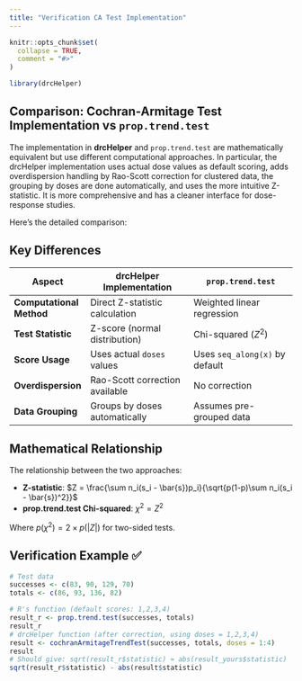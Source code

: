 ```yaml
---
title: "Verification CA Test Implementation"
---
```


```r
knitr::opts_chunk$set(
  collapse = TRUE,
  comment = "#>"
)
```

```r
library(drcHelper)
```

## Comparison: Cochran-Armitage Test Implementation vs `prop.trend.test`

The implementation in **drcHelper** and `prop.trend.test` are mathematically equivalent but use different computational approaches. In particular, the drcHelper implementation uses actual dose values as default scoring, adds overdispersion handling by Rao-Scott correction for clustered data, the grouping by doses are done automatically, and uses the more intuitive Z-statistic. It is more comprehensive and has a cleaner interface for dose-response studies.

Here's the detailed comparison:


## Key Differences 

| Aspect | drcHelper Implementation | `prop.trend.test` |
|--------|-------------------|-------------------|
| **Computational Method** | Direct Z-statistic calculation | Weighted linear regression |
| **Test Statistic** | Z-score (normal distribution) | Chi-squared ($Z^2$) |
| **Score Usage** | Uses actual `doses` values | Uses `seq_along(x)` by default |
| **Overdispersion** | Rao-Scott correction available | No correction |
| **Data Grouping** | Groups by doses automatically | Assumes pre-grouped data |

## Mathematical Relationship

The relationship between the two approaches:

- **Z-statistic**: $Z = \frac{\sum n_i(s_i - \bar{s})p_i}{\sqrt{p(1-p)\sum n_i(s_i - \bar{s})^2}}$
- **prop.trend.test Chi-squared**: $\chi^2 = Z^2$

Where $p(\chi^2) = 2 \times p(|Z|)$ for two-sided tests.



## Verification Example ✅

```r
# Test data
successes <- c(83, 90, 129, 70)
totals <- c(86, 93, 136, 82)

# R's function (default scores: 1,2,3,4)
result_r <- prop.trend.test(successes, totals)
result_r
# drcHelper function (after correction, using doses = 1,2,3,4)
result <- cochranArmitageTrendTest(successes, totals, doses = 1:4)
result
# Should give: sqrt(result_r$statistic) ≈ abs(result_yours$statistic)
sqrt(result_r$statistic) - abs(result$statistic)
```





